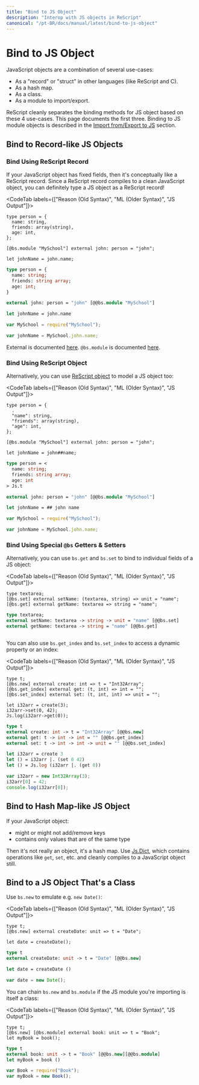 ```yaml
---
title: "Bind to JS Object"
description: "Interop with JS objects in ReScript"
canonical: "/pt-BR/docs/manual/latest/bind-to-js-object"
---
```


# Bind to JS Object

JavaScript objects are a combination of several use-cases:

- As a "record" or "struct" in other languages (like ReScript and C).
- As a hash map.
- As a class.
- As a module to import/export.

ReScript cleanly separates the binding methods for JS object based on these 4 use-cases. This page documents the first three. Binding to JS module objects is described in the [Import from/Export to JS](import-from-export-to-js.md) section.

<!-- TODO: mention bs.scope here too? -->

## Bind to Record-like JS Objects

### Bind Using ReScript Record

If your JavaScript object has fixed fields, then it's conceptually like a ReScript record. Since a ReScript record compiles to a clean JavaScript object, you can definitely type a JS object as a ReScript record!

<CodeTab labels={["Reason (Old Syntax)", "ML (Older Syntax)", "JS Output"]}>

```re
type person = {
  name: string,
  friends: array(string),
  age: int,
};

[@bs.module "MySchool"] external john: person = "john";

let johnName = john.name;
```
```ml
type person = {
  name: string;
  friends: string array;
  age: int;
}

external john: person = "john" [@@bs.module "MySchool"]

let johnName = john.name
```
```js
var MySchool = require("MySchool");

var johnName = MySchool.john.name;
```

</CodeTab>

External is documented [here](external.md). `@bs.module` is documented [here](import-from-export-to-js.md).

### Bind Using ReScript Object

Alternatively, you can use [ReScript object](object.md) to model a JS object too:

<CodeTab labels={["Reason (Old Syntax)", "ML (Older Syntax)", "JS Output"]}>

```re
type person = {
  .
  "name": string,
  "friends": array(string),
  "age": int,
};

[@bs.module "MySchool"] external john: person = "john";

let johnName = john##name;
```
```ml
type person = <
  name: string;
  friends: string array;
  age: int
> Js.t

external john: person = "john" [@@bs.module "MySchool"]

let johnName = ## john name
```
```js
var MySchool = require("MySchool");

var johnName = MySchool.john.name;
```

</CodeTab>

### Bind Using Special `@bs` Getters & Setters

Alternatively, you can use `bs.get` and `bs.set` to bind to individual fields of a JS object:

<CodeTab labels={["Reason (Old Syntax)", "ML (Older Syntax)", "JS Output"]}>

```re
type textarea;
[@bs.set] external setName: (textarea, string) => unit = "name";
[@bs.get] external getName: textarea => string = "name";
```
```ml
type textarea;
external setName: textarea -> string -> unit = "name" [@@bs.set]
external getName: textarea -> string = "name" [@@bs.get]
```
```js
```

</CodeTab>

You can also use `bs.get_index` and `bs.set_index` to access a dynamic property or an index:

<CodeTab labels={["Reason (Old Syntax)", "ML (Older Syntax)", "JS Output"]}>

```re
type t;
[@bs.new] external create: int => t = "Int32Array";
[@bs.get_index] external get: (t, int) => int = "";
[@bs.set_index] external set: (t, int, int) => unit = "";

let i32arr = create(3);
i32arr->set(0, 42);
Js.log(i32arr->get(0));
```
```ml
type t
external create: int -> t = "Int32Array" [@@bs.new]
external get: t -> int -> int = "" [@@bs.get_index]
external set: t -> int -> int -> unit = "" [@@bs.set_index]

let i32arr = create 3
let () = i32arr |. (set 0 42)
let () = Js.log (i32arr |. (get 0))
```
```js
var i32arr = new Int32Array(3);
i32arr[0] = 42;
console.log(i32arr[0]);
```

</CodeTab>

## Bind to Hash Map-like JS Object

If your JavaScript object:

- might or might not add/remove keys
- contains only values that are of the same type

Then it's not really an object, it's a hash map. Use [Js.Dict](api/js/dict), which contains operations like `get`, `set`, etc. and cleanly compiles to a JavaScript object still.

## Bind to a JS Object That's a Class

Use `bs.new` to emulate e.g. `new Date()`:

<CodeTab labels={["Reason (Old Syntax)", "ML (Older Syntax)", "JS Output"]}>

```re
type t;
[@bs.new] external createDate: unit => t = "Date";

let date = createDate();
```
```ml
type t
external createDate: unit -> t = "Date" [@@bs.new]

let date = createDate ()
```
```js
var date = new Date();
```

</CodeTab>

You can chain `bs.new` and `bs.module` if the JS module you're importing is itself a class:

<CodeTab labels={["Reason (Old Syntax)", "ML (Older Syntax)", "JS Output"]}>

```re
type t;
[@bs.new] [@bs.module] external book: unit => t = "Book";
let myBook = book();
```
```ml
type t
external book: unit -> t = "Book" [@@bs.new][@@bs.module]
let myBook = book ()
```
```js
var Book = require("Book");
var myBook = new Book();
```

</CodeTab>
